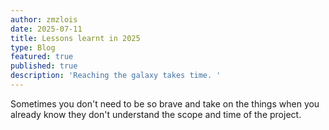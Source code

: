 ```yaml
---
author: zmzlois
date: 2025-07-11
title: Lessons learnt in 2025
type: Blog
featured: true
published: true
description: 'Reaching the galaxy takes time. '
---
```


Sometimes you don't need to be so brave and take on the things when you already know they don't understand the scope and time of the project. 